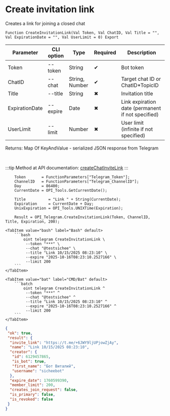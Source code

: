 ﻿---
sidebar_position: 3
description: Create invitation link and other functions to work with Telegram in the Open Integration Package, a free open-source integration library for 1C:Enterprise 8, OneScript and CLI
keywords: [1C, 1С, 1С:Enterprise, 1С:Enterprise 8.3, API, Integration, Services, Exchange, OneScript, CLI, Telegram]
---


# Create invitation link
 Creates a link for joining a closed chat



`Function CreateInvitationLink(Val Token, Val ChatID, Val Title = "", Val ExpirationDate = "", Val UserLimit = 0) Export`

  | Parameter | CLI option | Type | Required | Description |
  |-|-|-|-|-|
  | Token | --token | String | &#x2714; | Bot token |
  | ChatID | --chat | String, Number | &#x2714; | Target chat ID or ChatID*TopicID |
  | Title | --title | String | &#x2716; | Invitation title |
  | ExpirationDate | --expire | Date | &#x2716; | Link expiration date (permanent if not specified) |
  | UserLimit | --limit | Number | &#x2716; | User limit (infinite if not specified) |

  
  Returns:  Map Of KeyAndValue - serialized JSON response from Telegram

<br/>

:::tip
Method at API documentation: [createChatInviteLink](https://core.telegram.org/bots/api#createchatinvitelink)
:::
<br/>


```bsl title="1C:Enterprise/OneScript code example"
    Token       = FunctionParameters["Telegram_Token"];
    ChannelID   = FunctionParameters["Telegram_ChannelID"];
    Day         = 86400;
    CurrentDate = OPI_Tools.GetCurrentDate();

    Title          = "Link " + String(CurrentDate);
    Expiration     = CurrentDate + Day;
    UnixExpiration = OPI_Tools.UNIXTime(Expiration);

    Result = OPI_Telegram.CreateInvitationLink(Token, ChannelID, Title, Expiration, 200);
```
 

 <Tabs>
  
    <TabItem value="bash" label="Bash" default>
        ```bash
            oint telegram CreateInvitationLink \
             --token "***" \
             --chat "@testsichee" \
             --title "Link 10/15/2025 08:23:10" \
             --expire "2025-10-16T08:23:10.2527166" \
             --limit 200
        ```
    </TabItem>
  
    <TabItem value="bat" label="CMD/Bat" default>
        ```batch
            oint telegram CreateInvitationLink ^
             --token "***" ^
             --chat "@testsichee" ^
             --title "Link 10/15/2025 08:23:10" ^
             --expire "2025-10-16T08:23:10.2527166" ^
             --limit 200
        ```
    </TabItem>
</Tabs>


```json title="Result"
{
 "ok": true,
 "result": {
  "invite_link": "https://t.me/+6JWY9ljUPjowZjAy",
  "name": "Link 10/15/2025 08:23:10",
  "creator": {
   "id": 6129457865,
   "is_bot": true,
   "first_name": "Бот Виталий",
   "username": "sicheebot"
  },
  "expire_date": 1760599390,
  "member_limit": 200,
  "creates_join_request": false,
  "is_primary": false,
  "is_revoked": false
 }
}
```
